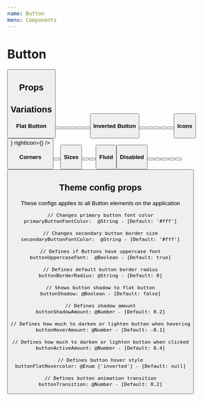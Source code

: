 ```yaml
---
name: Button
menu: Components
---
```



# Button

<Playground>
  <Button label="Default Button" color="primary"/>
</Playground>

## Props

<PropsTable of={Button} />

## Variations

#### Flat Button

<Playground>
  <ButtonGroup>
    <Button label="primary" color="primary"/>
    <Button label="secondary" color="secondary"/>
    <Button label="success" color="success"/>
    <Button label="danger" color="danger"/>
    <Button label="warning" color="warning"/>
    <Button label="info" color="info"/>
  </ButtonGroup>
</Playground>

#### Inverted Button

<Playground>
  <ButtonGroup>
    <Button type="outline" label="primary" color="primary"/>
    <Button type="outline" label="secondary" color="secondary"/>
    <Button type="outline" label="success" color="success"/>
    <Button type="outline" label="danger" color="danger"/>
    <Button type="outline" label="warning" color="warning"/>
    <Button type="outline" label="info" color="info"/>
  </ButtonGroup>
</Playground>

#### Icons

<Playground>
  <Button 
    color="primary"
    label="Default Button" 
    size="lg" 
    leftIcon={<FiAlertCircle/>}
    rightIcon={<FiChevronRight/>}
  />
</Playground>

#### Corners

<Playground>
  <ButtonGroup>
    <Button corners="pill" label="Pill" color="primary"/>
    <Button corners="rounded" label="Rounded" color="secondary"/>
  </ButtonGroup>
</Playground>

#### Sizes

<Playground>
  <Button size="sm" label="Button sm" color="primary"/>
  <Button label="Button md" color="primary"/>
  <Button size="lg" label="Button lg" color="primary"/>
</Playground>

#### Fluid

<Playground>
  <Button fluid label="Fluid Button" color="primary"/>
</Playground>

#### Disabled

<Playground>
  <ButtonGroup>
    <Button type="outline" label="Disabled" color="primary"/>
    <Button type="outline" label="Disabled" color="secondary"/>
    <Button type="outline" label="Disabled" color="success"/>
    <Button type="outline" label="Disabled" color="danger"/>
    <Button type="outline" label="Disabled" color="warning"/>
    <Button type="outline" label="Disabled" color="info"/>
  </ButtonGroup>
</Playground>

## Theme config props

These configs applies to all Button elements on the application

    // Changes primary button font color
    primaryButtonFontColor:  @String - [Default: '#fff']

    // Changes secondary button border size
    secondaryButtonFontColor:  @String - [Default: '#fff']

    // Defines if Buttons have uppercase font
    buttonUppercaseFont:  @Boolean - [Default: true]

    // Defines default button border radius
    buttonBorderRadius: @String - [Default: 0]

    // Shows button shadow to flat button
    buttonShadow: @Boolean - [Default: false]

    // Defines shadow amount
    buttonShadowAmount: @Number - [Default: 0.2]

    // Defines how much to darken or lighten button when hovering
    buttonHoverAmount: @Number - [Default: -0.1]

    // Defines how much to darken or lighten button when clicked
    buttonActiveAmount: @Number - [Default: 0.4]

    // Defines button hover style
    buttonFlatHovercolor: @Enum ['inverted'] - [Default: null]

    // Defines button animation transition
    buttonTransition: @Number - [Default: 0.2]